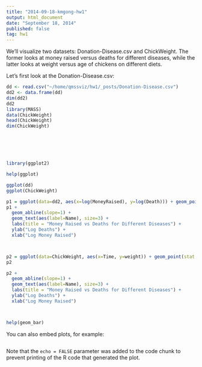 ```yaml
---
title: "2014-09-18-kmgong-hw1"
output: html_document
date: "September 18, 2014"
published: false
tag: hw1
---
```


We'll visualize two datasets: Donation-Disease.csv and ChickWeight. The former looks at money raised versus deaths for different diseases, while the latter looks at weight versus age of chickens on different diets.

Let's first look at the Donation-Disease.csv:






```r

dd <- read.csv("~/home/qmssviz/hw1/_posts/Donation-Disease.csv")
dd2 <- data.frame(dd)
dim(dd2)
dd2
library(MASS)
data(ChickWeight)
head(ChickWeight)
dim(ChickWeight)






library(ggplot2)

help(ggplot)

ggplot(dd)
ggplot(ChickWeight)

p1 = ggplot(data=dd2, aes(x=log(MoneyRaised), y=log(Death))) + geom_point(stat = "identity")
p1 + 
  geom_abline(slope=1) +
  geom_text(aes(label=Name), size=3) +
  labs(title = "Money Raised vs Deaths for Different Diseases") +
  ylab("Log Deaths") +
  xlab("Log Money Raised")



p2 = ggplot(data=ChickWeight, aes(x=Time, y=weight)) + geom_point(stat = "identity")
p2

p2 + 
  geom_abline(slope=1) +
  geom_text(aes(label=Name), size=3) +
  labs(title = "Money Raised vs Deaths for Different Diseases") +
  ylab("Log Deaths") +
  xlab("Log Money Raised")



help(geom_bar)


```

You can also embed plots, for example:

```r

```

Note that the `echo = FALSE` parameter was added to the code chunk to prevent printing of the R code that generated the plot.
